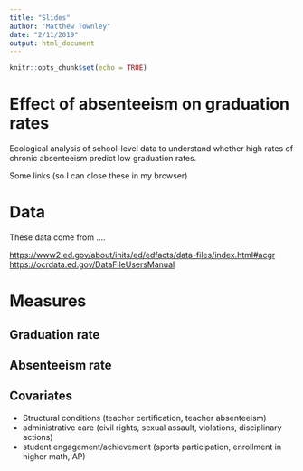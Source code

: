 ```yaml
---
title: "Slides"
author: "Matthew Townley"
date: "2/11/2019"
output: html_document
---
```


```r
knitr::opts_chunk$set(echo = TRUE)
```

# Effect of absenteeism on graduation rates

Ecological analysis of school-level data to understand whether high rates of chronic absenteeism predict low graduation rates.

Some links (so I can close these in my browser)


# Data

These data come from ....

<https://www2.ed.gov/about/inits/ed/edfacts/data-files/index.html#acgr>
<https://ocrdata.ed.gov/DataFileUsersManual>



# Measures

## Graduation rate

## Absenteeism rate

## Covariates

- Structural conditions (teacher certification, teacher absenteeism)
- administrative care (civil rights, sexual assault, violations, disciplinary actions)
- student engagement/achievement (sports participation, enrollment in higher math, AP)
